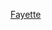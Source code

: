 {{US county navigation box
| template_name = 費耶特縣 (艾奧瓦州)
| listclass = hlist
| county = 費耶特縣
| state  = 愛阿華州
| seat   = 西尤宁

| map_image   = Map of Iowa highlighting Fayette County.svg
| map_caption = Map of Iowa highlighting Fayette County
| map_size    = 75x75

| title1 = [[城市]]
| body1  = 
* [[阿灵顿 (艾奥瓦州)|阿灵顿]]
* [[克莱蒙特 (艾奥瓦州)|克莱蒙特]]
* [[埃爾金 (愛荷華州)|艾爾金]]
* [[費爾班克 (愛荷華州)|費班克]]‡
* [[費耶特 (愛荷華州)|費頁特]]
* [[霍克艾 (愛荷華州)|霍凱]]
* [[梅納德 (愛荷華州)|美納爾]]
* [[奧爾溫 (愛荷華州)|奧爾溫]]
* [[蘭達里亞 (愛荷華州)|蘭達里亞]]
* [[圣卢卡斯 (艾奥瓦州)|聖路卡斯]]
* [[斯坦利 (艾奥瓦州)|史坦利]]‡
* [[萨姆纳 (艾奥瓦州)|萨姆纳]]‡
* [[沃迪纳 (艾奥瓦州)|沃迪納]]
* [[沃科马 (艾奥瓦州)|沃科馬]]
* [[西尤宁 (爱荷华州)|西聯合市]]
* [[韦斯特盖特_(艾奥瓦州)|威斯蓋特]]

| title2 = [[鎮區 (美國)|鎮區]]
| body2  = 
* [[奧本鎮區 (費耶特縣)|奧本鎮區]]
* [[班克斯鎮區 (費耶特縣)|班克斯鎮區]]
* [[貝塞爾鎮區 (費耶特縣)|貝塞爾鎮區]]
* [[中央鎮區 (費耶特縣)|中央鎮區]]
* [[克萊蒙特鎮區 (費耶特縣)|克萊蒙特鎮區]]
* [[多佛鎮區 (費耶特縣)|多佛鎮區]]
* [[伊登鎮區 (費耶特縣)|伊登鎮區]]
* [[費爾菲爾德鎮區 (費耶特縣)|費爾菲爾德鎮區]]
* [[弗里蒙特鎮區 (費耶特縣)|弗里蒙特鎮區]]
* [[哈倫鎮區 (費耶特縣)|哈倫鎮區]]
* [[伊利里亞鎮區 (費耶特縣)|伊利里亞鎮區]]
* [[傑斐遜鎮區 (艾奧瓦州費耶特縣)|傑斐遜鎮區]]
* [[奧蘭鎮區 (費耶特縣)|奧蘭鎮區]]
* [[普萊森特瓦利鎮區 (費耶特縣)|普萊森特瓦利鎮區]]
* [[帕特南鎮區 (費耶特縣)|帕特南鎮區]]
* [[斯科特鎮區 (費耶特縣)|斯科特鎮區]]
* [[史密斯菲爾德鎮區 (費耶特縣)|史密斯菲爾德鎮區]]
* [[尤寧鎮區 (艾奧瓦州費耶特縣)|尤寧鎮區]]
* [[韋斯特菲爾德鎮區 (費耶特縣)|韋斯特菲爾德鎮區]]
* [[溫莎鎮區 (費耶特縣)|溫莎鎮區]]

| title3 = [[非建制地區]]
| body3  = 
* [[阿爾法 (艾奧瓦州)|阿爾法]]
* [[多南 (艾奧瓦州)|多南]]
* [[奧倫 (艾奧瓦州)|奧倫]]
* [[里其弗 (艾奧瓦州)|里其弗]]

| title4 = 註
| body4  = ‡：該聚居地有部分位在鄰近一個或以上的縣份中
}}<noinclude>
[[Category:艾奧瓦州縣份導航模板|Fayette]]
[[Category:費耶特縣 (艾奧瓦州)| ]]

</noinclude>